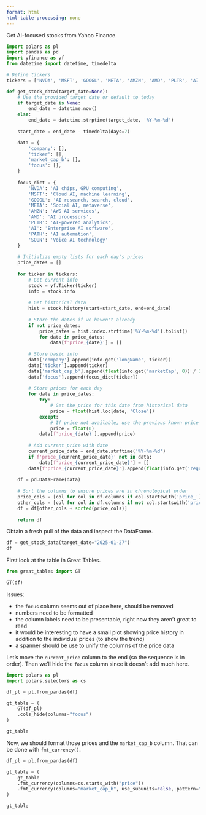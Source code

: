 ```yaml
---
format: html
html-table-processing: none
---
```


Get AI-focused stocks from Yahoo Finance.

```python
import polars as pl
import pandas as pd
import yfinance as yf
from datetime import datetime, timedelta

# Define tickers
tickers = ['NVDA', 'MSFT', 'GOOGL', 'META', 'AMZN', 'AMD', 'PLTR', 'AI', 'PATH', 'SOUN']

def get_stock_data(target_date=None):
    # Use the provided target date or default to today
    if target_date is None:
        end_date = datetime.now()
    else:
        end_date = datetime.strptime(target_date, '%Y-%m-%d')
    
    start_date = end_date - timedelta(days=7)

    data = {
        'company': [],
        'ticker': [],
        'market_cap_b': [],
        'focus': [],
    }
    
    focus_dict = {
        'NVDA': 'AI chips, GPU computing',
        'MSFT': 'Cloud AI, machine learning',
        'GOOGL': 'AI research, search, cloud',
        'META': 'Social AI, metaverse',
        'AMZN': 'AWS AI services',
        'AMD': 'AI processors',
        'PLTR': 'AI-powered analytics',
        'AI': 'Enterprise AI software',
        'PATH': 'AI automation',
        'SOUN': 'Voice AI technology'
    }
    
    # Initialize empty lists for each day's prices
    price_dates = []
    
    for ticker in tickers:
        # Get current info
        stock = yf.Ticker(ticker)
        info = stock.info
        
        # Get historical data
        hist = stock.history(start=start_date, end=end_date)
        
        # Store the dates if we haven't already
        if not price_dates:
            price_dates = hist.index.strftime('%Y-%m-%d').tolist()
            for date in price_dates:
                data[f'price_{date}'] = []
        
        # Store basic info
        data['company'].append(info.get('longName', ticker))
        data['ticker'].append(ticker)
        data['market_cap_b'].append(float(info.get('marketCap', 0)) / 1e9)
        data['focus'].append(focus_dict[ticker])
        
        # Store prices for each day
        for date in price_dates:
            try:
                # Get the price for this date from historical data
                price = float(hist.loc[date, 'Close'])
            except:
                # If price not available, use the previous known price or 0
                price = float(0)
            data[f'price_{date}'].append(price)
        
        # Add current price with date
        current_price_date = end_date.strftime('%Y-%m-%d')
        if f'price_{current_price_date}' not in data:
            data[f'price_{current_price_date}'] = []
        data[f'price_{current_price_date}'].append(float(info.get('regularMarketPrice', 0)))
    
    df = pd.DataFrame(data)
    
    # Sort the columns to ensure prices are in chronological order
    price_cols = [col for col in df.columns if col.startswith('price_')]
    other_cols = [col for col in df.columns if not col.startswith('price_')]
    df = df[other_cols + sorted(price_cols)]
    
    return df
```

Obtain a fresh pull of the data and inspect the DataFrame.

```python
df = get_stock_data(target_date="2025-01-27")
df
```

First look at the table in Great Tables.

```python
from great_tables import GT

GT(df)
```

Issues:

- the `focus` column seems out of place here, should be removed
- numbers need to be formatted
- the column labels need to be presentable, right now they aren't great to read
- it would be interesting to have a small plot showing price history in addition to the individual prices (to show the trend)
- a spanner should be use to unify the columns of the price data


Let's move the `current_price` column to the end (so the sequence is in order). Then we'll hide the `focus` column since it doesn't add much here.

```python

import polars as pl
import polars.selectors as cs

df_pl = pl.from_pandas(df)

gt_table = (
    GT(df_pl)
    .cols_hide(columns="focus")
)

gt_table
```

Now, we should format those prices and the `market_cap_b` column. That can be done with `fmt_currency()`.

```python

df_pl = pl.from_pandas(df)

gt_table = (
    gt_table
    .fmt_currency(columns=cs.starts_with("price"))
    .fmt_currency(columns="market_cap_b", use_subunits=False, pattern="{x}B")
)

gt_table
```


